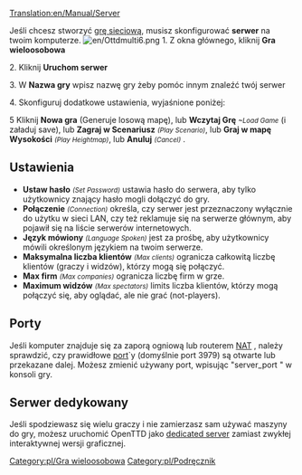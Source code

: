 [[Translation:en/Manual/Server]]
{{pl/Tłumaczenie|oryg. = Server
|z     = en
|na    = pl
|Postępy = 99
}}


Jeśli chcesz stworzyć [[pl/Manual/Gra wieloosobowa|grę sieciową]], musisz skonfigurować '''serwer''' na twoim komputerze.
<!--[[File:UstawieniaSerwerPL.png|right]]-->[[File:en/Ottdmulti6.png|right]]
1. Z okna głównego, kliknij '''Gra wieloosobowa'''

2. Kliknij '''Uruchom serwer'''

3. W '''Nazwa gry''' wpisz nazwę gry żeby pomóc innym znaleźć twój serwer

4. Skonfiguruj dodatkowe ustawienia, wyjaśnione poniżej:

5 Kliknij '''Nowa gra''' (Generuje losową mapę), lub '''Wczytaj Grę''' <small>''~Load Game''</small> (i załaduj save), lub '''Zagraj w Scenariusz''' <small>''(Play Scenario)''</small>, lub '''Graj w mapę Wysokości''' <small>''(Play Heightmap)''</small>, lub '''Anuluj''' <small>''(Cancel)''</small> .

==Ustawienia==
*'''Ustaw hasło''' <small>''(Set Password)''</small> ustawia hasło do serwera, aby tylko użytkownicy znający hasło mogli dołączyć do gry.
*'''Połączenie''' <small>''(Connection)''</small> określa, czy serwer jest przeznaczony wyłącznie do użytku w sieci LAN, czy też reklamuje się na serwerze głównym, aby pojawił się na liście serwerów internetowych.
*'''Język mówiony''' <small>''(Language Spoken)''</small> jest za prośbę, aby użytkownicy mówili określonym językiem na twoim serwerze.
*'''Maksymalna liczba klientów''' <small>''(Max clients)''</small> ogranicza całkowitą liczbę klientów (graczy i widzów), którzy mogą się połączyć.
*'''Max firm''' <small>''(Max companies)''</small> ogranicza liczbę firm w grze.
*'''Maximum widzów''' <small>''(Max spectators)''</small> limits liczba klientów, którzy mogą połączyć się, aby oglądać, ale nie grać (not-players).

==Porty==
Jeśli komputer znajduje się za zaporą ogniową lub routerem  [https://www.wikipedia.org/wiki/pl:Network_Address_Translation NAT] , należy sprawdzić, czy prawidłowe [[pl/Manual/Port|port]]`y (domyślnie port 3979) są otwarte lub przekazane dalej.
Możesz zmienić używany port, wpisując "server_port <port>" w konsoli gry.

==Serwer dedykowany==
Jeśli spodziewasz się wielu graczy i nie zamierzasz sam używać maszyny do gry, możesz uruchomić OpenTTD jako [[pl/Manual/Serwer dedykowany|dedicated server]] zamiast zwykłej interaktywnej wersji graficznej.

[[Category:pl/Gra wieloosobowa]]
[[Category:pl/Podręcznik]]